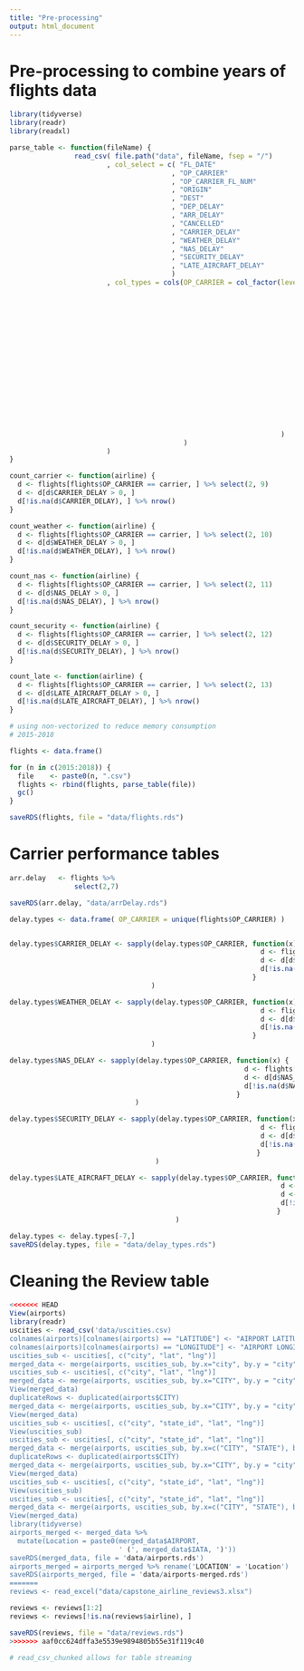 ```yaml
---
title: "Pre-processing"
output: html_document
---
```


# Pre-processing to combine years of flights data

```r
library(tidyverse)
library(readr)
library(readxl)
```

```r
parse_table <- function(fileName) { 
                read_csv( file.path("data", fileName, fsep = "/")
                        , col_select = c( "FL_DATE"
                                        , "OP_CARRIER"
                                        , "OP_CARRIER_FL_NUM"
                                        , "ORIGIN"
                                        , "DEST"
                                        , "DEP_DELAY"
                                        , "ARR_DELAY"
                                        , "CANCELLED"
                                        , "CARRIER_DELAY"
                                        , "WEATHER_DELAY"
                                        , "NAS_DELAY"
                                        , "SECURITY_DELAY"
                                        , "LATE_AIRCRAFT_DELAY"
                                        )
                        , col_types = cols(OP_CARRIER = col_factor(levels = c( "9E"
                                                                             , "AA"
                                                                             , "MQ"
                                                                             , "G4"
                                                                             , "OH"
                                                                             , "B6"
                                                                             , "YV"
                                                                             , "EV"
                                                                             , "F9"
                                                                             , "YX"
                                                                             , "HA"
                                                                             , "NK"
                                                                             , "UA"
                                                                             , "OO"
                                                                             , "WN"
                                                                             , "AS"
                                                                             , "DL"
                                                                             )
                                                                   )
                                           )
                        )
}

count_carrier <- function(airline) {
  d <- flights[flights$OP_CARRIER == carrier, ] %>% select(2, 9)
  d <- d[d$CARRIER_DELAY > 0, ]
  d[!is.na(d$CARRIER_DELAY), ] %>% nrow()
} 

count_weather <- function(airline) {
  d <- flights[flights$OP_CARRIER == carrier, ] %>% select(2, 10)
  d <- d[d$WEATHER_DELAY > 0, ]
  d[!is.na(d$WEATHER_DELAY), ] %>% nrow()
} 

count_nas <- function(airline) {
  d <- flights[flights$OP_CARRIER == carrier, ] %>% select(2, 11)
  d <- d[d$NAS_DELAY > 0, ]
  d[!is.na(d$NAS_DELAY), ] %>% nrow()
} 

count_security <- function(airline) {
  d <- flights[flights$OP_CARRIER == carrier, ] %>% select(2, 12)
  d <- d[d$SECURITY_DELAY > 0, ]
  d[!is.na(d$SECURITY_DELAY), ] %>% nrow()
} 

count_late <- function(airline) {
  d <- flights[flights$OP_CARRIER == carrier, ] %>% select(2, 13)
  d <- d[d$LATE_AIRCRAFT_DELAY > 0, ]
  d[!is.na(d$LATE_AIRCRAFT_DELAY), ] %>% nrow()
} 
```

```r
# using non-vectorized to reduce memory consumption
# 2015-2018

flights <- data.frame()

for (n in c(2015:2018)) {
  file    <- paste0(n, ".csv")
  flights <- rbind(flights, parse_table(file))
  gc()
}

saveRDS(flights, file = "data/flights.rds")
```

# Carrier performance tables

```r
arr.delay   <- flights %>% 
                select(2,7)

saveRDS(arr.delay, "data/arrDelay.rds")
```

```r
delay.types <- data.frame( OP_CARRIER = unique(flights$OP_CARRIER) )


delay.types$CARRIER_DELAY <- sapply(delay.types$OP_CARRIER, function(x) {
                                                              d <- flights[flights$OP_CARRIER == x, ] %>% select(2, 9)
                                                              d <- d[d$CARRIER_DELAY > 0, ]
                                                              d[!is.na(d$CARRIER_DELAY), ] %>% nrow()  
                                                            }
                                   )

delay.types$WEATHER_DELAY <- sapply(delay.types$OP_CARRIER, function(x) {
                                                              d <- flights[flights$OP_CARRIER == x, ] %>% select(2, 10)
                                                              d <- d[d$WEATHER_DELAY > 0, ]
                                                              d[!is.na(d$WEATHER_DELAY), ] %>% nrow()  
                                                            }
                                   )

delay.types$NAS_DELAY <- sapply(delay.types$OP_CARRIER, function(x) {
                                                          d <- flights[flights$OP_CARRIER == x, ] %>% select(2, 11)
                                                          d <- d[d$NAS_DELAY > 0, ]
                                                          d[!is.na(d$NAS_DELAY), ] %>% nrow()  
                                                        }
                               )

delay.types$SECURITY_DELAY <- sapply(delay.types$OP_CARRIER, function(x) {
                                                              d <- flights[flights$OP_CARRIER == x, ] %>% select(2, 12)
                                                              d <- d[d$SECURITY_DELAY > 0, ]
                                                              d[!is.na(d$SECURITY_DELAY), ] %>% nrow()  
                                                             }
                                    )

delay.types$LATE_AIRCRAFT_DELAY <- sapply(delay.types$OP_CARRIER, function(x) {
                                                                   d <- flights[flights$OP_CARRIER == x, ] %>% select(2, 13)
                                                                   d <- d[d$LATE_AIRCRAFT_DELAY > 0, ]
                                                                   d[!is.na(d$LATE_AIRCRAFT_DELAY), ] %>% nrow()   
                                                                  }
                                         )

delay.types <- delay.types[-7,]
saveRDS(delay.types, file = "data/delay_types.rds")
```

# Cleaning the Review table

```r
<<<<<<< HEAD
View(airports)
library(readr)
uscities <- read_csv('data/uscities.csv)
colnames(airports)[colnames(airports) == "LATITUDE"] <- "AIRPORT LATITUDE"
colnames(airports)[colnames(airports) == "LONGITUDE"] <- "AIRPORT LONGITUDE"
uscities_sub <- uscities[, c("city", "lat", "lng")]
merged_data <- merge(airports, uscities_sub, by.x="city", by.y = "city", all.x=TRUE)
uscities_sub <- uscities[, c("city", "lat", "lng")]
merged_data <- merge(airports, uscities_sub, by.x="CITY", by.y = "city", all.x=TRUE)
View(merged_data)
duplicateRows <- duplicated(airports$CITY)
merged_data <- merge(airports, uscities_sub, by.x="CITY", by.y = "city")
View(merged_data)
uscities_sub <- uscities[, c("city", "state_id", "lat", "lng")]
View(uscities_sub)
uscities_sub <- uscities[, c("city", "state_id", "lat", "lng")]
merged_data <- merge(airports, uscities_sub, by.x=c("CITY", "STATE"), by.y=c("city", "state_id"))
duplicateRows <- duplicated(airports$CITY)
merged_data <- merge(airports, uscities_sub, by.x="CITY", by.y = "city")
View(merged_data)
uscities_sub <- uscities[, c("city", "state_id", "lat", "lng")]
View(uscities_sub)
uscities_sub <- uscities[, c("city", "state_id", "lat", "lng")]
merged_data <- merge(airports, uscities_sub, by.x=c("CITY", "STATE"), by.y=c("city", "state_id"))
View(merged_data)
library(tidyverse)
airports_merged <- merged_data %>%
  mutate(Location = paste0(merged_data$AIRPORT, 
                           ' (', merged_data$IATA, ')'))
saveRDS(merged_data, file = 'data/airports.rds')
airports_merged = airports_merged %>% rename('LOCATION' = 'Location')
saveRDS(airports_merged, file = 'data/airports-merged.rds')
=======
reviews <- read_excel("data/capstone_airline_reviews3.xlsx")
```

```r
reviews <- reviews[1:2]
reviews <- reviews[!is.na(reviews$airline), ]

saveRDS(reviews, file = "data/reviews.rds")
>>>>>>> aaf0cc624dffa3e5539e9894805b55e31f119c40
```

```r
# read_csv_chunked allows for table streaming
```


